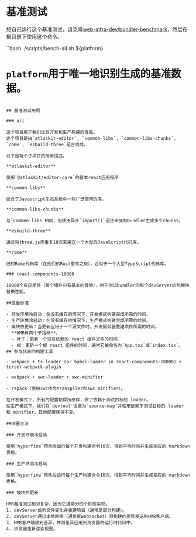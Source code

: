 # 基准测试

想自己运行这个基准测试，请克隆[web-infra-dev/bundler-benchmark](https://github.com/web-infra-dev/bundler-benchmark)，然后在根目录下使用这个命令。

``bash
./scripts/bench-all.sh ${platform}.

# `platform`用于唯一地识别生成的基准数据。

```

## 基准测试用例

### all

这个项目用于我们比较开发和生产构建的性能。
这个项目是由`atlaskit-editor`, `common-libs`, `common-libs-chunks`, `rome`, `esbuild-three`组合而成。

以下是每个子项目的简单描述。

**atlaskit-editor**

使用`@atlaskit/editor-core`的基本react应用程序

**common-libs**

结合了Javascript生态系统中一些广泛使用的库。

**common-libs-chunks**

与`common-libs`相同，但使用异步`import()`语法来强制bundler生成多个chunks。

**esbuild-three**

通过将three.js库重复10次来建立一个大型的JavaScript代码库。

**rome**

旧的Rome代码库（在他们的Rust重写之前），近似于一个大型TypeScript代码库。

### react-components-10000

10000个反应组件（每个组件只有基本的骨架），用于测试bundler的每个devServer的热模块替换性能。

##度量标准

- 开发环境冷启动：在没有缓存的情况下，开发模式构建完成所需的时间。
- 生产环境冷启动：在没有缓存的情况下，生产模式构建完成所需的时间。
- 模块热更新：当更新应用于一个源文件时，开发服务器重建项目所需的时间。
  **HMR有两个子指标**。
  - 叶子：更新一个没有依赖的 react 组件文件的时间
  - 根：更新一个根 react 组件的时间，通常它被命名为`App.tsx`或`index.tsx`。
## 参与比较的构建工具

- webpack + ts-loader (or babel-loader in react-components-10000) + terser-webpack-plugin

- webpack + swc-loader + swc-minifier

- rspack（使用swc作为transpiler和swc minifier）。

在开发模式下，所有的配置都保持原样，除了依赖于测试目标的 loader。
在生产模式下，我们将`devtool'设置为`source-map'并使用依赖于测试目标的 loader 和 minifier，其他配置保持不变。

##测量方法

### 开发环境冷启动

使用`hyperfine`预热后运行每个开发构建命令10次，得到平均时间并生成相应的 markdown 表格。

### 生产环境冷启动

使用`hyperfine`预热后运行每个生产构建命令10次，得到平均时间并生成相应的 markdown 表格。

### 模块热更新

HMR基准测试相对复杂，因为它通常分四个阶段实现。
1. devServer监听文件变化并重建项目（通常是部分构建）。
2. devServer通过本地网络（通常是websocket）将构建的差异发送到HMR客户端。
3. HMR客户端收到差异，并将差异应用到浏览器的运行时代码中。
4. 浏览器重新渲染视图。
```
